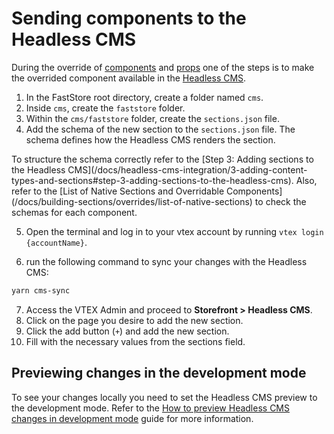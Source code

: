 
# Sending components to the Headless CMS

During the override of [components](/) and [props](/) one of the steps
is to make the overrided component available in the [Headless CMS]().

1. In the FastStore root directory, create a folder named `cms`.
2. Inside `cms`, create the `faststore` folder.
3. Within the `cms/faststore` folder, create the `sections.json` file.
4. Add the schema of the new section to the `sections.json` file. The schema defines how the Headless CMS renders the section.

 
<Callout type="warning" emoji="⚠️">
  To structure the schema correctly refer to the [Step 3: Adding sections to the Headless CMS](/docs/headless-cms-integration/3-adding-content-types-and-sections#step-3-adding-sections-to-the-headless-cms). 
  Also, refer to the [List of Native Sections and Overridable Components](/docs/building-sections/overrides/list-of-native-sections) to check the schemas for each component.
</Callout>

5. Open the terminal and log in to your vtex account by running `vtex login {accountName}`.

6. run the following command to sync your changes with the Headless CMS:

```bash
yarn cms-sync
```
7. Access the VTEX Admin and proceed to **Storefront > Headless CMS**.
8. Click on the page you desire to add the new section.
9. Click the add button (`+`) and add the new section.
10. Fill with the necessary values from the sections field.

## Previewing changes in the development mode

To see your changes locally you need to set the Headless CMS preview to the development mode. 
Refer to the [How to preview Headless CMS changes in development mode](/docs/how-to-preview-headless-cms-changes-in-development-mode) guide for more information.
